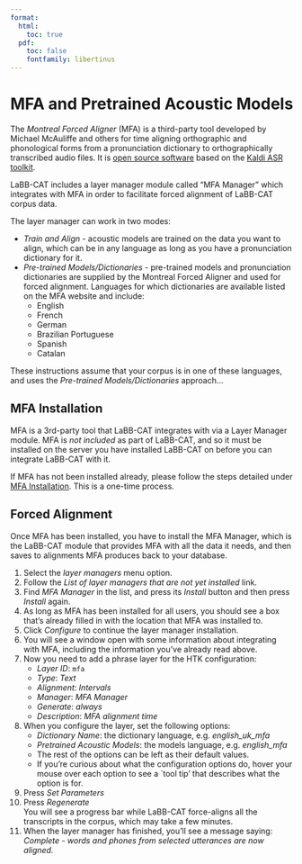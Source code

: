 ```yaml
---
format:
  html:
    toc: true
  pdf: 
    toc: false
    fontfamily: libertinus
---
```

# MFA and Pretrained Acoustic Models

The *Montreal Forced Aligner* (MFA) is a third-party tool developed by Michael McAuliffe and others for time aligning orthographic and phonological forms from a pronunciation dictionary to orthographically transcribed audio files. It is 
[open source software](https://github.com/MontrealCorpusTools/Montreal-Forced-Aligner/blob/main/LICENSE) 
based on the 
[Kaldi ASR toolkit](http://kaldi-asr.org/).

LaBB-CAT includes a layer manager module called "MFA Manager" which integrates with MFA in order to facilitate forced alignment of LaBB-CAT corpus data.

The layer manager can work in two modes:

- *Train and Align* - acoustic models are trained on the data you want to align, which can be in any language as long as you have a pronunciation dictionary for it.
- *Pre-trained Models/Dictionaries* - pre-trained models and pronunciation dictionaries are supplied by the Montreal Forced Aligner and used for forced alignment. Languages for which dictionaries are available listed on the MFA website and include:
    - English
    - French
    - German
    - Brazilian Portuguese
    - Spanish
    - Catalan

These instructions assume that your corpus is in one of these languages, and uses the *Pre-trained Models/Dictionaries* approach...

## MFA Installation

MFA is a 3rd-party tool that LaBB-CAT integrates with via a Layer Manager module. MFA is *not included* as part of LaBB-CAT, and so it must be installed on the server you have installed LaBB-CAT on before you can integrate LaBB-CAT with it.

If MFA has not been installed already, please follow the steps detailed under
[MFA Installation](mfa-install.qmd). This is a one-time process.

## Forced Alignment

Once MFA has been installed, you have to install the MFA Manager, which is the LaBB-CAT module that provides MFA with all the data it needs, and then saves to alignments MFA produces back to your database.

1. Select the *layer managers* menu option.
1. Follow the *List of layer managers that are not yet installed* link.
1. Find *MFA Manager* in the list, and press its *Install* button and then press *Install* again.
1. As long as MFA has been installed for all users, you should see a box that's already filled in with the location that MFA was installed to.
1. Click *Configure* to continue the layer manager installation.
1. You will see a window open with some information about integrating with MFA, including the information you've already read above.
1. Now you need to add a phrase layer for the HTK configuration:
    - *Layer ID*: `mfa`
    - *Type*: *Text*
    - *Alignment*: *Intervals*
    - *Manager*: *MFA Manager*
    - *Generate*: *always*
    - *Description*: *MFA alignment time*
1. When you configure the layer, set the following options:
    - *Dictionary Name*: the dictionary language, e.g. *english_uk_mfa*
    - *Pretrained Acoustic Models*: the models language, e.g. *english_mfa*
    - The rest of the options can be left as their default values.
    - If you're curious about what the configuration options do, hover your mouse over each option to see a `tool tip' that describes what the option is for.
1. Press *Set Parameters*
1. Press *Regenerate*  
   You will see a progress bar while LaBB-CAT force-aligns all the transcripts in the corpus, which may take a few minutes.
1. When the layer manager has finished, you'll see a message saying:  
   *Complete - words and phones from selected utterances are now aligned.*

